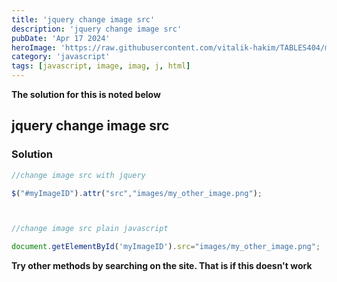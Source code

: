---
title: 'jquery change image src'
description: 'jquery change image src'
pubDate: 'Apr 17 2024'
heroImage: 'https://raw.githubusercontent.com/vitalik-hakim/TABLES404/main/error_b/JavaScript.png'
category: 'javascript'
tags: [javascript, image, imag, j, html]
---

**The solution for this is noted below**

## jquery change image src

### Solution

```javascript
//change image src with jquery
$("#myImageID").attr("src","images/my_other_image.png");

//change image src plain javascript
document.getElementById('myImageID').src="images/my_other_image.png";
```
**Try other methods by searching on the site. That is if this doesn't work**
